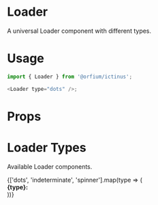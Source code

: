 

<Meta title="Design System/Loader" component={Loader} />

# Loader

A universal Loader component with different types.

# Usage

```js
import { Loader } from '@orfium/ictinus';

<Loader type="dots" />;
```

# Props

<Props of={Loader} />

# Loader Types

Available Loader components.

<Preview>
  <Story name="Loader Types">
    {['dots', 'indeterminate', 'spinner'].map(type => (
      <div style={{ margin: 10 }}>
        <strong>{type}: </strong>
        <Loader type={type} />
      </div>
    ))}
  </Story>
</Preview>

